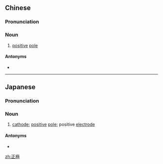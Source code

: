 {{also|正极}}
==Chinese==
{{zh-forms|s=正极}}

===Pronunciation===
{{zh-pron
|m=zhèngjí
|c=zing3 gik6
|cat=n
}}

===Noun===
{{zh-noun}}

# [[positive]] [[pole]]

====Antonyms====
* {{zh-l|負極}}

----

==Japanese==
{{ja-kanjitab|せい|きょく|yomi=on}}

===Pronunciation===
{{ja-pron|せいきょく|y=o}}

===Noun===
{{ja-noun|せいきょく}}
# [[cathode]]; [[positive]] [[pole]]; positive [[electrode]]

====Antonyms====
* {{ja-r|負極|ふきょく}}

[[zh:正極]]